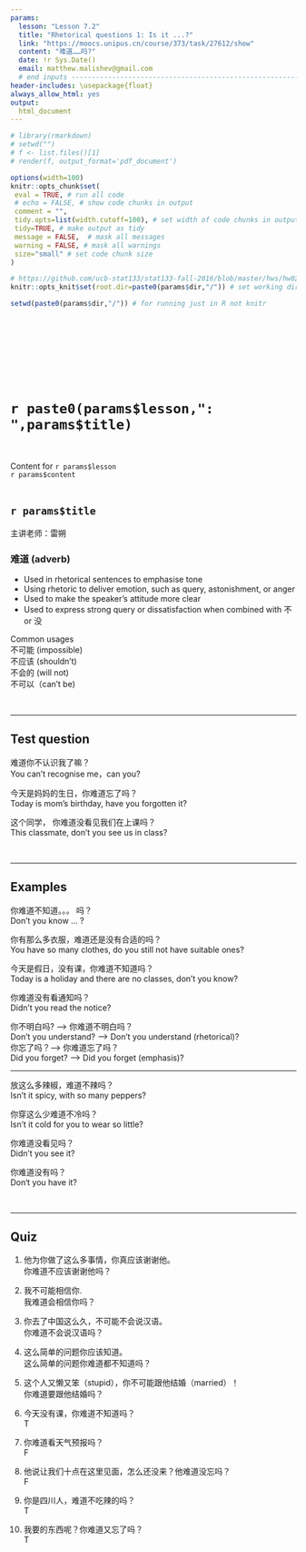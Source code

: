 ```yaml
---
params:
  lesson: "Lesson 7.2"
  title: "Rhetorical questions 1: Is it ...?"            
  link: "https://moocs.unipus.cn/course/373/task/27612/show"
  content: "难道……吗?"  
  date: !r Sys.Date()
  email: matthew.malishev@gmail.com    
  # end inputs ---------------------------------------------------------------
header-includes: \usepackage{float}
always_allow_html: yes
output:
  html_document 
---
```


```r
# library(rmarkdown)
# setwd("")
# f <- list.files()[1]
# render(f, output_format='pdf_document')
```

```r
options(width=100)
knitr::opts_chunk$set(
 eval = TRUE, # run all code
 # echo = FALSE, # show code chunks in output 
 comment = "",
 tidy.opts=list(width.cutoff=100), # set width of code chunks in output
 tidy=TRUE, # make output as tidy
 message = FALSE,  # mask all messages
 warning = FALSE, # mask all warnings 
 size="small" # set code chunk size
)

# https://github.com/ucb-stat133/stat133-fall-2016/blob/master/hws/hw02-tables-ggplot.Rmd
knitr::opts_knit$set(root.dir=paste0(params$dir,"/")) # set working dir

setwd(paste0(params$dir,"/")) # for running just in R not knitr
```

\  

\  

\  

\  

# `r paste0(params$lesson,": ",params$title)`    
\  

Content for `r params$lesson`  
`r params$content`      
\  

<!-- ____________________________________________________________________________ -->
<!-- ____________________________________________________________________________ -->
<!-- ____________________________________________________________________________ -->
<!-- start body -->  
  
## `r params$title`      

主讲老师：雷朔    

### 难道 (adverb)    
  
- Used in rhetorical sentences to emphasise tone      
- Using rhetoric to deliver emotion, such as query, astonishment, or anger        
- Used to make the speaker's attitude more clear  
- Used to express strong query or dissatisfaction when combined with 不 or 没      

Common usages  
不可能 (impossible)      
不应该 (shouldn't)  
不会的 (will not)   
不可以（can't be)    


\  

******      
  
## Test question        

难道你不认识我了嘛？   
You can't recognise me，can you?  

今天是妈妈的生日，你难道忘了吗？      
Today is mom’s birthday, have you forgotten it?        

这个同学， 你难道没看见我们在上课吗？   
This classmate, don't you see us in class?    

\  

******      
    
## Examples   

你难道不知道。。。 吗？   
Don't you know ... ?    

你有那么多衣服，难道还是没有合适的吗？  
You have so many clothes, do you still not have suitable ones?    

今天是假日，没有课，你难道不知道吗？    
Today is a holiday and there are no classes, don’t you know?    

你难道没有看通知吗？   
Didn't you read the notice?  

你不明白吗? --> 你难道不明白吗？  
Don't you understand? --> Don't you understand (rhetorical)?  
你忘了吗？--> 你难道忘了吗？  
Did you forget? --> Did you forget (emphasis)?  

******  

放这么多辣椒，难道不辣吗？    
Isn't it spicy, with so many peppers?  

你穿这么少难道不冷吗？  
Isn't it cold for you to wear so little?  

你难道没看见吗？     
Didn't you see it?  

你难道没有吗？    
Don‘t you have it?  



\  

******      
  
## Quiz  
  
1.  
他为你做了这么多事情，你真应该谢谢他。  
你难道不应该谢谢他吗？  

2.  
我不可能相信你.  
我难道会相信你吗？  

3.  
你去了中国这么久，不可能不会说汉语。  
你难道不会说汉语吗？    

4.  
这么简单的问题你应该知道。  
这么简单的问题你难道都不知道吗？  

5.  
这个人又懒又笨（stupid），你不可能跟他结婚（married）！  
你难道要跟他结婚吗？  

6.  
今天没有课，你难道不知道吗？  
T  

7.  
你难道看天气预报吗？    
F  

8.  
他说让我们十点在这里见面，怎么还没来？他难道没忘吗？  
F  

9.  
你是四川人，难道不吃辣的吗？  
T  

10.  
我要的东西呢？你难道又忘了吗？  
T   

